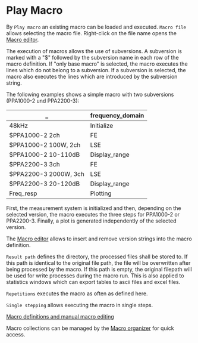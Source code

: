 # Play Macro

By ``Play macro`` an existing macro can be loaded and executed. ``Macro file`` allows selecting the macro file. Right-click on the file name opens the [Macro editor](/en/help/macro/edit-macro).

The execution of macros allows the use of subversions. A subversion is marked with a "$" followed by the subversion name in each row of the macro definition. If "only base macro" is selected, the macro executes the lines which do not belong to a subversion. If a subversion is selected, the macro also executes the lines which are introduced by the subversion string.

The following examples shows a simple macro with two subversions (PPA1000-2 und PPA2200-3):

| _ | frequency_domain |
|------------|-------------|
| 48kHz | Initialize |
| $PPA1000-2 2ch | FE |
| $PPA1000-2 100W, 2ch | LSE |
| $PPA1000-2 10-110dB | Display_range |
| $PPA2200-3 3ch | FE |
| $PPA2200-3 2000W, 3ch | LSE |
| $PPA2200-3 20-120dB | Display_range |
| Freq_resp | Plotting |

First, the measurement system is initialized and then, depending on the selected version,  the macro executes the three steps for PPA1000-2 or PPA2200-3. Finally, a plot is generated independently of the selected version.

The [Macro editor](/en/help/macro/edit-macro) allows to insert and remove version strings into the macro definition.

``Result path`` defines the directory, the processed files shall be stored to. If this path is identical to the original file path, the file will be overwritten after being processed by the macro. If this path is empty, the original filepath will be used for write processes during the macro run. This is also applied to statistics windows which can export tables to ascii files and excel files.

``Repetitions`` executes the macro as often as defined here.

``Single stepping`` allows executing the macro in single steps.

[Macro definitions and manual macro editing](/en/help/macro/macro-definitions)

Macro collections can be managed by the [Macro organizer](/en/help/macro/macro-organizer) for quick access.